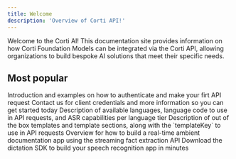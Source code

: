 ```yaml
---
title: Welcome
description: 'Overview of Corti API!'
---
```


Welcome to the Corti AI! This documentation site provides information on how Corti Foundation Models can be integrated via the Corti API, allowing organizations to build bespoke AI solutions that meet their specific needs.

## Most popular 

<Columns cols={2}>
  <Card title="Quickstart" icon="rocket-launch" href="/get_started/authentication/" arrow="true">
    Introduction and examples on how to authenticate and make your firt API request
  </Card>
  <Card title="Get access" icon="key" href="/get_started/getaccess/" arrow="true">
    Contact us for client credentials and more information so you can get started today
  </Card>
  <Card title="Languages" icon="language" href="/about/languages/" arrow="true">
    Description of available languages, language code to use in API requests, and ASR capabilities per language tier
  </Card>
  <Card title="Standard templates" icon="file-check" href="/templates/templates-standard/" arrow="true">
    Description of out of the box templates and template sections, along with the `templateKey` to use in API requests
  </Card>
  <Card title="Real-time ambient documentation" icon="messages" href="/workflows/ambient-rt/" arrow="true">
    Overview for how to build a real-time ambient documentation app using the streaming fact extraction API 
  </Card>
  <Card title="Dictation SDK" icon="microphone" href="/sdk/dictation-sdk/" arrow="true">
    Download the dictation SDK to build your speech recognition app in minutes 
  </Card>
</Columns>


